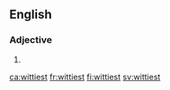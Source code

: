 ==English==

===Adjective===
{{head|en|adjective superlative form}}

# {{en-superlative of|witty}}

[[ca:wittiest]]
[[fr:wittiest]]
[[fi:wittiest]]
[[sv:wittiest]]
